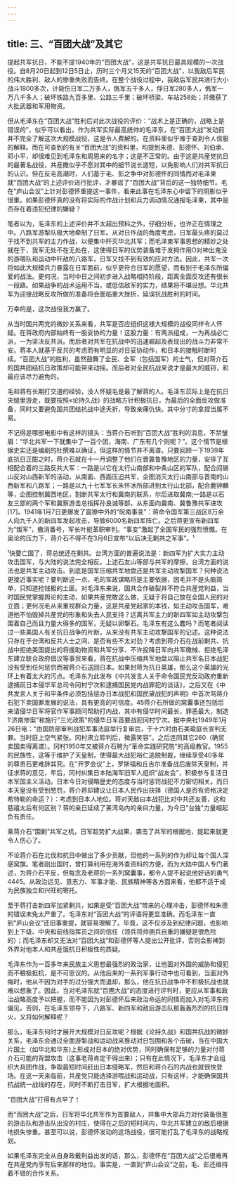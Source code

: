 ```yaml
---
---
---
```

title: 三、“百团大战”及其它
---



提起共军抗日，不能不提1940年的“百团大战”，这是共军抗日最具规模的一次战役。自8月20日起到12日5日止，历时三个月又15天的“百团大战”，以我敌后军民的伟大胜利、敌人的惨重失败而告终。在整个战役过程中，我敌后军民共进行大小战斗1800多次，计毙伤日军二万多人，僞军五千多人，俘日军280多人，僞军一万八千多人；破坏铁路九百多里、公路三千里；破坏桥梁、车站258处；并缴获了大批武器和军用物资。

但从毛泽东在“百团大战”胜利后对此次战役的评价：“战术上是正确的，战略上是错误的”，似乎可以看出，作为共军实际最高统帅的毛泽东，在“百团大战”发动前并不完全了解这次大规模战役，这是令人费解的。在资料里似乎难于查到令人信服的解释。而在可查到的有关“百团大战”的资料里，均提到朱德、彭德怀、刘伯承、邓小平，却很难见到毛泽东和周恩来的名字；这是不正常的。由于这是共産党抗日的最著名战役，共産撒似乎不愿对其中的细节说长道短，以免影响人们对共军抗日的认识。但在反毛高潮时，人们基于毛、彭之争中对彭德怀的同情而对毛泽柬就“百团大战”的上述评价进行批评，才暴谣了“百团大战”背后的这一独特细节。毛在“庐山会议”上针对彭德怀重提这一事件，看来此事在毛泽东心中留下的阴影似乎很重。如果彭德怀真的没有将实际的作战计划和兵力调动情况通报毛泽柬，其中是否存在着违犯纪律的嫌疑？

笔者以为，毛泽东的上述评价并不太超出预料之外，仔细分析，也许正在情理之中。八路军游掣队极大地牵制了日军。从对日作战的角度考虑，日军最头疼的莫过于找不到共军的主力作战，以便集中歼灭华北共军；而毛泽柬军事思想的精妙之处就在于，我军无处不在无处在，这使得日军的优势装备难于发拇作用O对神出鬼没的游喂队和运动中歼敌的八路军，日军又找不到有效的应对方法。因此，共军一次将如此大规模兵力暴露在日军面前，似乎更符合日军的愿望，而有别于毛泽东所偏爱的战法。更何况，当时中日之间初步进入战略相持阶段，距离全面反攻还有很长一段路。如果战争的战术运用不当，或低估敌军的实力，结果将不堪设想。华北共军为迎接战略反攻所做的准备将会面临重大挫折，延误抗战胜利的时间。

万幸的是，这次战役我方赢了。

从当时国共两党的微妙关系来看，共军是否应组织这様大规模的战役同样令人怀疑。在蒋政府内部始终有一股妥协的力量！这股力量：有两派组成，一为再战必亡派，一为坚决反共派。而后者对共军在抗战中的迅速崛起及表现出的战斗力非常不安。蒋本人就基于反共的考虑而有明显的对日妥协动作，和日本的接触时断时续。“百团大战”的胜利，虽然鼓舞了全民、全军（包括国军）的士气，但对蒋介石的国共团结抗日政策却可能带来动摇。而后者对全民抗战来说才是最大的威锊，和最应该尽力避免的。

毛和蒋有长期打交道的经验，没人怀疑毛是最了解蒋的人。毛泽东苡际上是在抗日夹缝里游走，既要按照«论持久战》的战略方针积极抗日，为最后的全面反攻做准备，同时又要避免国共团结抗战中途夭折，导致亲痛仇快。其中分寸的拿捏当属不易。

不记得是哪部电影中有这样的镜头：当蒋介石听到“百团大战”胜利的消息，不禁皱眉：“华北共军一下就集中了一百个团，海南、广东有几个则呢？”。这个情节是根据史实还是编剧的杜撰难以确证，但这样的情节并不离谱。只要回顾一下1939年底抗日正酣之时，蒋介石就在十一月调整了他们在晋冀鲁豫地区的力量，安徘了互相配合着的三路反共大军：一路是以它在太行山南部和中条山区的军队，配合阎锡山反对山西新军的活动，从南面、西面压迫共军，企图消灭太行山南部与晋南的山西新军和八路军；一路是以九十七军军长朱怀冰所部进到太行山北部，配合鹿钟麟等，企图控制冀西地区，割断共军太行和冀南的联系，尔后进取冀南;一路是以石友三部的两个军和冀察游击总指挥孙良诚等部，从东面向冀南、冀鲁豫共军进攻[17]。1941年1月7日更爆发了震獠中外的“皖南事变”：蒋命令国军第三战区8万余人向九千人的新四军发起攻击，导致6000名新四军阵亡。之后蒋更宣布新四军为“叛军”，撤消番号，军长叶挺革职审判。“事变”激起了全国军民的强烈愤慨。在奥论的压力下，蒋介石不得不在3月6日宣布“以后决无剿共之军事”。¹

¹快要亡国了，蒋总统还在剿共。台湾方面的普遍说法是：新四军为扩大实力主动攻击国军，与大陆的说法完全相反。上述石友山等部与共军的摩擦，台湾方面的说法也是共军主动攻击。到底是国军压缩共军地盘还是共军主动攻掣国军？何种说法更接近事实呢？要判断这一点，毛的军政谋略将是主要依据，因毛并不是头脑简单，只知道抢钱极的土匪。对毛泽东来说，国共合作破裂并不符合共産党利益，当时国民党掌握舆论的主动，如果共産党敢这么做，无疑于将自己放在全国人民的对立面；更何况毛从来重视群众力量，这是共産党起家的本钱，如主动攻击国军，难道他不怕毁掉共産党的形象和失去人民支持？远离共军主力的新四军如主动攻撃包围着自己而且力量大得多的国军，无疑以卵撃石。毛泽东有这么蠢吗？而笔者阅读过一些美国人有关抗日战争的片断，从来没有共军主动攻撃国军的记述。这种说法只存在于台湾和反共人士之间，是否有些不太对劲？考虑到蒋介石在战前剿共、抗战中拒绝美国提出的将援助物资和共军分享、不许投降日军向共军缴械、拒绝毛泽东建立联合政府倡议等事贸来看，蒋在抗战中压缩共军地盘以阻止共军名日本战犯没有受到任何惩罚而被蒋介石送回日本。如果封蒋为抗日英雄，那么这个英雄的光环上有着太大的污点。毛泽东为此发布《中共发言人关于命令国民党反动政府重新逮捕前日本侵华军总司令冈村宁次和逮捕国民党内战罪犯的谈话》，之后又在《中共发言人关于和平条件必须包括惩办日本战犯和国民黛战犯的声明》中首次骂蒋介石犯下卖国罪发展的说法，具有更高的可信度。45蒋介石所做的窝囊事还包括后来请侵华日军将官作军事顾问帮助打内战，其中有侵华时间最长，罪恶最大，制造1‘济南惨案”和施行"三光政策"的侵华日军首要战犯冈村宁次。据中央社1949年1月26日电："由国防部审判战犯军事法庭举行复审后，于十六时由石美瑜庭长宣判无罪。当时庭上空气紧张。冈村肃立聆判后，微露笑容”。之后连同其它260（确贸卖国卖得离谱）。冈村1950年又被蒋介石聘为“革命实践研究院"的高级教官。1955的民族性，这等于维护了天皇制，使得最大战犯裕仁逃脱制裁，继续享受40多年的尊贵石更难辞其究。在"开罗会议"上，罗斯福和丘吉尔准备战后废除天皇制，并征求蒋的意见，年后，冈村纠集日本陆海军旧军人组织“战友会”，积极参与复活日本军国主义活动。日本今日对侵略歴史的态度与当时惩罚战犯不力密切相关。而日本天皇没有受到慜罚，蒋介蒋却建议让日本人民作出抉择（德国人是否有资格决定希特勒的命运？）：考虑到日本人地位。蒋对天敌曰本战犯比对中共还友善，这和慈禧太后有何区别？蒋的亲日延续了蒉湾岛内的亲曰力量，为今日"台独"力量崛起负有责任。

乘蒋介石“围剿”共军之机，日军趁势扩大战果，袭击了共军的根据地，提起来就更令人伤心了。

不论蒋介石在北伐和抗日中做出了多少贡献，但他的一系列的作为却让每个国人深感窝旗。笔者刚出国时，曾打算利用在海外查资料的方便，而为大陆中国人专门著述，为蒋介石平反，但每念及老蒋的一系列窝囊事，都令人提不起说他好话的勇气4445。从政治远见、意志力、军事才能、民族精神等各方面来看，他都不适于成为民族独立和兴旺的寄托。

至于蒋打击新四军加紧剿共，如果是受“百团大战”带来的心理冲击，彭德怀和朱德的错误未免太严重了。毛泽东对“百团大战”的评语将更显准确。而毛泽东一直到“庐山会议”还旧事重提，就容易理解了。毕竟，这不仅涉及到纪律问题，也影响到上下级、中央和前线指挥员之间的信任（领兵将帅拥兵自重的嫌疑是很危险的）；而毛泽东却又无法对“百团大战”和彭德怀等人提出公开批评，否则会影裨到外界对他本人和共産饿抗日积极性的质疑。

毛泽东作为一百多年来民族主义思想最强烈的政治家，让他面对外国的威胁和侵犯而不稂极抵抗，是不可思议的。从他后来的一系列军事行动中也可看到，当面对外侮时，他从不因为对手的过分强大而退却，那么，他在抗日战争中不积极抗战也就难以想象了。因此，当对毛泽东就“百圑大战”的态度进行评判时，更应从军事和政治战略高度予以把握，而不能因为对彭德怀后来政治命运的同情而加入对毛泽东的偏见。否则，在毛泽东领导下，八路军、新四军和敌后游击队那轰轰烈烈的抗日烽火，又将如何解释呢？

那么，毛泽东何时才展开大规模对日反攻呢？根据《论持久战》和国共抗战的微妙关系，毛泽东会通过全面游掣战和运动战来推动对日包围和各个击破，当在中国大片国土（如华北和华东)上形成对日本的绝对优势，同时确保有足够的力量对付蒋介石可能的背盟攻击（这事老蒋肯定干得出来）；只有在此情况下，毛泽东才会组织大兵团作战，争取最短时间赶出日本侵略军，然后和蒋介石的内战也就很快登场。在这一天来临前，共産党只能选择游喂战和运动战，只有这样，才能确保国共抗战统一战线的存在，同时不断打击日军，扩大根据地面积。

“百团大战”打得有点早了！

而“百囲大战”之后，日军将华北共军作为首要敌人，并集中大部兵力对付装备很差的游击队和游击队出没的村庄，使得在之后的短时间内，华北共军建立的敌后根据地损失惨重。甚至可以说，彭德怀发动的这场战役，很可能打乱了毛泽东的战略规划。

如果毛泽东完全从自身政戴利益出发的话，那么，彭德怀在“百团大战”之后很难再在共産党内享有后来那样的地位。事实是，一直到“庐山会议”之前，毛、彭还维持着不错的合作关系。
